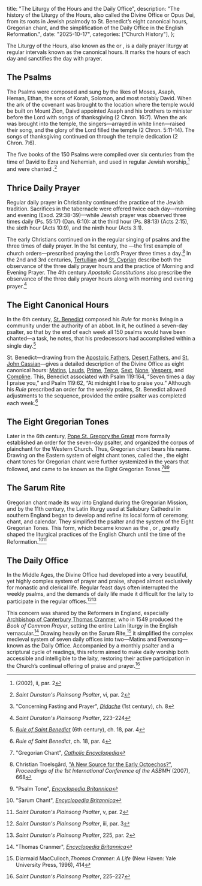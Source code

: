   title: "The Liturgy of the Hours and the Daily Office",
  description: "The history of the Liturgy of the Hours, also called the Divine Office or Opus Dei, from its roots in Jewish psalmody to St. Benedict’s eight canonical hours, Gregorian chant, and the simplification of the Daily Office in the English Reformation.",
  date: "2025-10-17",
  categories: ["Church History"],
};

The Liturgy of the Hours, also known as the <Definition lang="latin" anchor="officium" text="Divine Office" /> or *<Definition lang="latin" anchor="opus-dei" text="Opus Dei" />*, is a daily prayer liturgy at regular intervals known as the canonical hours. It marks the hours of each day and sanctifies the day with prayer.

## The Psalms

The Psalms were composed and sung by the likes of Moses, Asaph, Heman, Ethan, the sons of Korah, Solomon, and most notably David. When the ark of the covenant was brought to the location where the temple would be built on Mount Zion, Daivd appointed Asaph and his brothers to minister before the Lord with songs of thanksgiving (2 Chron. 16:7). When the ark was brought into the temple, the singers—arrayed in white linen—raised their song, and the glory of the Lord filled the temple (2 Chron. 5:11-14). The songs of thanksgiving continued on through the temple dedication (2 Chron. 7:6).

The five books of the 150 Psalms were compiled over six centuries from the time of David to Ezra and Nehemiah, and used in regular Jewish worship,[^1] and were chanted <Definition lang="english" anchor="antiphonally" text="antiphonally" />.[^2]

## Thrice Daily Prayer

Regular daily prayer in Christianity continued the practice of the Jewish tradition. Sacrifices in the tabernacle were offered twice each day—morning and evening (Exod. 29:38-39)—while Jewish prayer was observed three times daily (Ps. 55:17) (Dan. 6:10): at the third hour (Ps. 88:13) (Acts 2:15), the sixth hour (Acts 10:9), and the ninth hour (Acts 3:1).

The early Christians continued on in the regular singing of psalms and the three times of daily prayer. In the 1st century, the *<Definition lang="greek" anchor="didakhe" text="Didache" />*—the first example of church orders—prescribed praying the Lord’s Prayer three times a day.[^3] In the 2nd and 3rd centuries, [Tertullian](/people/scholars/tertullian) and [St. Cyprian](/people/saints/latin-fathers/cyprian-of-carthage) describe both the observance of the three daily prayer hours and the practice of Morning and Evening Prayer. The 4th century *Apostolic Constitutions* also prescribe the observance of the three daily prayer hours along with morning and evening prayer.[^4]

## The Eight Canonical Hours

In the 6th century, [St. Benedict](/people/saints/medieval/benedict-of-nursia) composed his *Rule* for monks living in a community under the authority of an abbot. In it, he outlined a seven-day psalter, so that by the end of each week all 150 psalms would have been chanted—a task, he notes, that his predecessors had accomplished within a single day.[^5]

St. Benedict—drawing from the [Apostolic Fathers](/people/saints/apostolic-fathers), [Desert Fathers](/people/saints/desert-fathers), and [St. John Cassian](/people/saints/early/john-cassian)—gives a detailed description of the Divine Office as eight canonical hours: [Matins](/glossary/liturgical-terms#matins), [Lauds](/glossary/liturgical-terms#lauds), [Prime](/glossary/liturgical-terms#prime), [Terce](/glossary/liturgical-terms#terce), [Sext](/glossary/liturgical-terms#sext), [None](/glossary/liturgical-terms#none), [Vespers](/glossary/liturgical-terms#vespers), and [Compline](/glossary/liturgical-terms#compline). This, Benedict associated with Psalm 119:164, “Seven times a day I praise you,” and Psalm 119:62, “At midnight I rise to praise you.” Although his *Rule* prescribed an order for the weekly psalms, St. Benedict allowed adjustments to the sequence, provided the entire psalter was completed each week.[^6]

## The Eight Gregorian Tones

Later in the 6th century, [Pope St. Gregory the Great](/people/saints/latin-fathers/gregory-the-great) more formally established an order for the seven-day psalter, and organized the corpus of plainchant for the Western Church. Thus, Gregorian chant bears his name. Drawing on the Eastern system of eight chant tones, called the <Definition lang="greek" anchor="octoechos" text="Octoechos" />, the eight chant tones for Gregorian chant were further systemized in the years that followed, and came to be known as the Eight Gregorian Tones.[^8][^9][^10]

## The Sarum Rite

Gregorian chant made its way into England during the Gregorian Mission, and by the 11th century, the Latin liturgy used at Salisbury Cathedral in southern England began to develop and refine its local form of ceremony, chant, and calendar. They simplified the psalter and the system of the Eight Gregorian Tones. This form, which became known as the <Definition lang="english" anchor="sarum" text="Sarum Rite" />, or <Definition lang="latin" anchor="usus" text="Use of Sarum" />, greatly shaped the liturgical practices of the English Church until the time of the Reformation.[^11][^12]

## The Daily Office

In the Middle Ages, the Divine Office had developed into a very beautiful, yet highly complex system of prayer and praise, shaped almost exclusively for monastic and clerical life. Regular feast days often interrupted the weekly psalms, and the demands of daily life made it difficult for the laity to participate in the regular offices.[^13][^14]

This concern was shared by the Reformers in England, especially [Archbishop of Canterbury Thomas Cranmer](/meditations/a-brief-history-of-the-reformation-part-3#the-book-of-common-prayer), who in 1549 produced the *Book of Common Prayer*, setting the entire Latin liturgy in the English vernacular.[^15] Drawing heavily on the Sarum Rite,[^16] it simplified the complex medieval system of seven daily offices into two—Matins and Evensong—known as the Daily Office. Accompanied by a monthly psalter and a scriptural cycle of readings, this reform aimed to make daily worship both accessible and intelligible to the laity, restoring their active participation in the Church’s continual offering of praise and prayer.[^17]

[^1]: *<Definition lang="english" anchor="saint-dunstans-psalter" text="Saint Dunstan's Plainsong Psalter" />* (2002), ii, par. 2
[^2]: *Saint Dunstan's Plainsong Psalter*, vi, par. 2
[^3]: "Concerning Fasting and Prayer", [*Didache*](https://www.newadvent.org/fathers/0714.htm) (1st century), ch. 8
[^4]: *Saint Dunstan's Plainsong Psalter*, 223–224
[^5]: [*Rule of Saint Benedict*](https://www.solesmes.com/sites/default/files/upload/pdf/rule_of_st_benedict.pdf) (6th century), ch. 18, par. 4
[^6]: *Rule of Saint Benedict*, ch. 18, par. 4
[^7]: *Saint Dunstan's Plainsong Psalter*, iii, par. 2
[^8]: "Gregorian Chant", [*Catholic Encyclopedia*](https://www.newadvent.org/cathen/06779a.htm)
[^9]: Christian Troelsgård, ["A New Source for the Early Octoechos?"](https://www.asbmh.pitt.edu/page12/Troelsgard.pdf), *Proceedings of the 1st International Conference of the ASBMH* (2007), 668
[^10]: "Psalm Tone", [*Encyclopedia Britannica*](https://www.britannica.com/art/psalm-tone)
[^11]: "Sarum Chant", [*Encyclopedia Britannica*](https://www.britannica.com/art/Sarum-chant)
[^12]: *Saint Dunstan's Plainsong Psalter*, v, par. 2
[^13]: *Saint Dunstan's Plainsong Psalter*, iii, par. 3
[^14]: *Saint Dunstan's Plainsong Psalter*, 225, par. 2
[^15]: "Thomas Cranmer", [*Encyclopedia Britannica*](https://www.britannica.com/biography/Thomas-Cranmer-archbishop-of-Canterbury)
[^16]: Diarmaid MacCulloch,*Thomas Cranmer: A Life* (New Haven: Yale University Press, 1996), 414
[^17]: *Saint Dunstan's Plainsong Psalter*, 225–227
